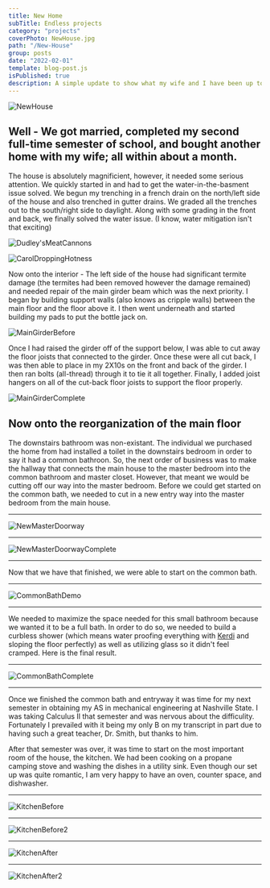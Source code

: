 ```yaml
---
title: New Home
subTitle: Endless projects
category: "projects"
coverPhoto: NewHouse.jpg
path: "/New-House"
group: posts
date: "2022-02-01"
template: blog-post.js
isPublished: true
description: A simple update to show what my wife and I have been up to
---
```



![NewHouse](NewHouse.jpg)

## Well - We got married, completed my second full-time semester of school, and bought another home with my wife; all within about a month.

The house is absolutely magnificient, however, it needed some serious attention.
We quickly started in and had to get the water-in-the-basment issue solved. We begun my trenching in a french drain on the north/left side
of the house and also trenched in gutter drains.
We graded all the trenches out to the south/right side to daylight. Along with some grading in
the front and back, we finally solved the water issue. (I know, water mitigation isn't that exciting)

![Dudley'sMeatCannons](DudleysMeatCannons.png)

![CarolDroppingHotness](CarolDropsItHot.png)

Now onto the interior - The left side of the house had significant termite damage (the termites had been removed however the damage remained) and
needed repair of the main girder beam which was the next priority. I began by building support walls (also knows as cripple walls) between the main
floor and the floor above it. I then went underneath and started building my pads to put the bottle jack on.

![MainGirderBefore](mainGirderBefore.JPG)

Once I had raised the girder off of the support below, I was able to cut away the floor joists that connected to the girder. Once these were all cut back, I was then able to place in my 2X10s
on the front and back of the girder. I then ran bolts (all-thread) through it to tie it all together. Finally, I added joist hangers on all of the
cut-back floor joists to support the floor properly.

![MainGirderComplete](mainGirderComplete.JPG)

## Now onto the reorganization of the main floor

The downstairs bathroom was non-existant. The individual we purchased the home from had installed a toilet in the downstairs bedroom in order to say it had a common bathroon.
So, the next order of business was to make the hallway that connects the main house to the master bedroom into the common bathroom and master closet. However,
that meant we would be cutting off our way into the master bedroom. Before we could get started on the common bath, we needed to cut in a new entry way into the master bedroom from the main
house.

---

![NewMasterDoorway](IMG_9484.JPEG)

---

![NewMasterDoorwayComplete](IMG_5378Large.png)

---

Now that we have that finished, we were able to start on the common bath.

---

![CommonBathDemo](IMG_4543Large.png)

---

We needed to maximize the space needed for this small bathroom because we wanted it to be a full bath. In order to do so, we needed to build a curbless shower (which means
water proofing everything with [Kerdi](https://www.schluter.com/schluter-us/en_US/Membranes/Waterproofing-(KERDI)/Schluter%C2%AE-KERDI/p/KERDI) and sloping
the floor perfectly) as well as utilizing glass so it didn't feel cramped. Here is the final result.

---

![CommonBathComplete](IMG_6170.png)

---

Once we finished the common bath and entryway it was time for my next semester in obtaining my AS in mechanical engineering at Nashville State. I was taking Calculus II that
semester and was nervous about the difficulity. Fortunately I prevailed with it being my only B on my transcript in part due to having such a great teacher, Dr. Smith, but thanks to him.

After that semester was over, it was time to start on the most important room of the house, the kitchen. We had been cooking on a propane camping stove and washing the dishes
in a utility sink. Even though our set up was quite romantic, I am very happy to have an oven, counter space, and dishwasher.

---

![KitchenBefore]()

---

![KitchenBefore2]()

---

![KitchenAfter]()

---

![KitchenAfter2]()
